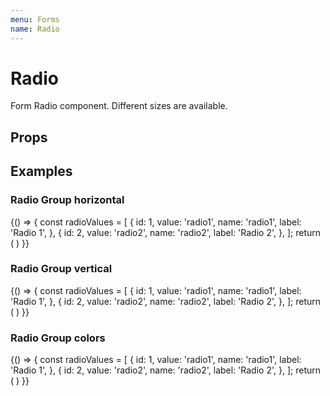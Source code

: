 ```yaml
---
menu: Forms
name: Radio
---
```



# Radio

Form Radio component. Different sizes are available.

## Props

<PropsTable of={Radio} />

## Examples

### Radio Group horizontal
<Playground>
  {() => {
    const radioValues = [
      {
        id: 1,
        value: 'radio1',
        name: 'radio1',
        label: 'Radio 1',
      },
      {
        id: 2,
        value: 'radio2',
        name: 'radio2',
        label: 'Radio 2',
      },
    ];
    return (
      <RadioGroup horizontal name="radio" id="radio" choices={radioValues} />
    )
  }}
</Playground>

### Radio Group vertical
<Playground>
  {() => {
    const radioValues = [
      {
        id: 1,
        value: 'radio1',
        name: 'radio1',
        label: 'Radio 1',
      },
      {
        id: 2,
        value: 'radio2',
        name: 'radio2',
        label: 'Radio 2',
      },
    ];
    return (
      <RadioGroup name="radio" id="radio" choices={radioValues} />
    )
  }}
</Playground>

### Radio Group colors
<Playground>
  {() => {
    const radioValues = [
      {
        id: 1,
        value: 'radio1',
        name: 'radio1',
        label: 'Radio 1',
      },
      {
        id: 2,
        value: 'radio2',
        name: 'radio2',
        label: 'Radio 2',
      },
    ];
    return (
      <RadioGroup color="green" name="radio" id="radio" choices={radioValues} />
    )
  }}
</Playground>
